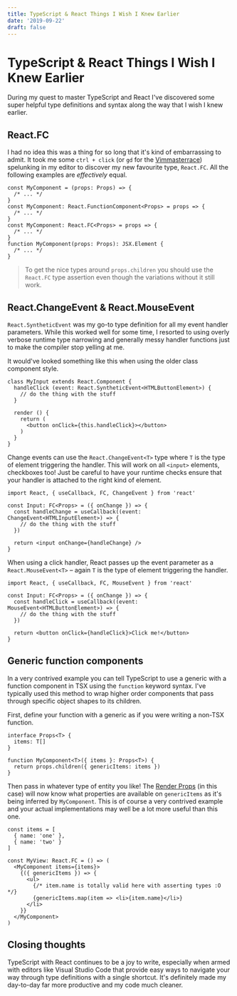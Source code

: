 ```yaml
---
title: TypeScript & React Things I Wish I Knew Earlier
date: '2019-09-22'
draft: false
---
```


# TypeScript & React Things I Wish I Knew Earlier

During my quest to master TypeScript and React I've discovered some super
helpful type definitions and syntax along the way that I wish I knew earlier.

## React.FC

I had no idea this was a thing for so long that it's kind of embarrassing to
admit. It took me some `ctrl + click` (or `gd` for the [Vimmasterrace](https://gitlab.com/JackCuthbert/dotfiles/tree/master/config/nvim))
spelunking in my editor to discover my new favourite type, `React.FC`. All the
following examples are _effectively_ equal.

```tsx
const MyComponent = (props: Props) => {
  /* ... */
}
const MyComponent: React.FunctionComponent<Props> = props => {
  /* ... */
}
const MyComponent: React.FC<Props> = props => {
  /* ... */
}
function MyComponent(props: Props): JSX.Element {
  /* ... */
}
```

> To get the nice types around `props.children` you should use the `React.FC`
> type assertion even though the variations without it still work.

## React.ChangeEvent & React.MouseEvent

`React.SyntheticEvent` was my go-to type definition for all my event handler
parameters. While this worked well for some time, I resorted to using overly
verbose runtime type narrowing and generally messy handler functions just to
make the compiler stop yelling at me.

It would've looked something like this when using the older class component
style.

```tsx {2}
class MyInput extends React.Component {
  handleClick (event: React.SyntheticEvent<HTMLButtonElement>) {
    // do the thing with the stuff
  }

  render () {
    return (
      <button onClick={this.handleClick}></button>
    )
  }
}
```

Change events can use the `React.ChangeEvent<T>` type where `T` is the type of
element triggering the handler. This will work on all `<input>` elements,
checkboxes too! Just be careful to have your runtime checks ensure that your
handler is attached to the right kind of element.

```tsx {4}
import React, { useCallback, FC, ChangeEvent } from 'react'

const Input: FC<Props> = ({ onChange }) => {
  const handleChange = useCallback((event: ChangeEvent<HTMLInputElement>) => {
    // do the thing with the stuff
  })

  return <input onChange={handleChange} />
}
```

When using a click handler, React passes up the event parameter as a
`React.MouseEvent<T>` – again `T` is the type of element triggering the handler.

```tsx {4}
import React, { useCallback, FC, MouseEvent } from 'react'

const Input: FC<Props> = ({ onChange }) => {
  const handleClick = useCallback((event: MouseEvent<HTMLButtonElement>) => {
    // do the thing with the stuff
  })

  return <button onClick={handleClick}>Click me!</button>
}
```

## Generic function components

In a very contrived example you can tell TypeScript to use a generic with a
function component in TSX using the `function` keyword syntax. I've typically
used this method to wrap higher order components that pass through specific
object shapes to its children.

First, define your function with a generic as if you were writing a non-TSX
function.

```tsx
interface Props<T> {
  items: T[]
}

function MyComponent<T>({ items }: Props<T>) {
  return props.children({ genericItems: items })
}
```

Then pass in whatever type of entity you like! The [Render Props](https://reactjs.org/docs/render-props.html)
(in this case) will now know what properties are available on `genericItems` as
it's being inferred by `MyComponent`. This is of course a very contrived example
and your actual implementations may well be a lot more useful than this one.

```tsx {11}
const items = [
  { name: 'one' },
  { name: 'two' }
]

const MyView: React.FC = () => (
  <MyComponent items={items}>
    {({ genericItems }) => {
      <ul>
        {/* item.name is totally valid here with asserting types :O */}
        {genericItems.map(item => <li>{item.name}</li>}
      </li>
    }}
  </MyComponent>
)
```

## Closing thoughts

TypeScript with React continues to be a joy to write, especially when armed with
editors like Visual Studio Code that provide easy ways to navigate your way
through type definitions with a single shortcut. It's definitely made my
day-to-day far more productive and my code much cleaner.
